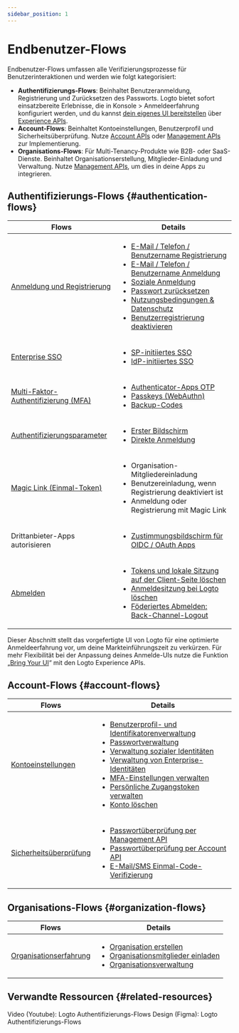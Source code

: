 ```yaml
---
sidebar_position: 1
---
```


# Endbenutzer-Flows

Endbenutzer-Flows umfassen alle Verifizierungsprozesse für Benutzerinteraktionen und werden wie folgt kategorisiert:

- **Authentifizierungs-Flows**: Beinhaltet Benutzeranmeldung, Registrierung und Zurücksetzen des Passworts. Logto bietet sofort einsatzbereite Erlebnisse, die in <CloudLink to="/sign-in-experience">Konsole > Anmeldeerfahrung</CloudLink> konfiguriert werden, und du kannst [dein eigenes UI bereitstellen](/customization/bring-your-ui) über [Experience APIs](https://openapi.logto.io/group/endpoint-experience).
- **Account-Flows**: Beinhaltet Kontoeinstellungen, Benutzerprofil und Sicherheitsüberprüfung. Nutze [Account APIs](https://openapi.logto.io/group/endpoint-account-center) oder [Management APIs](https://openapi.logto.io/operation/operation-getuser) zur Implementierung.
- **Organisations-Flows**: Für Multi-Tenancy-Produkte wie B2B- oder SaaS-Dienste. Beinhaltet Organisationserstellung, Mitglieder-Einladung und Verwaltung. Nutze [Management APIs](https://openapi.logto.io/operation/operation-listorganizations), um dies in deine Apps zu integrieren.

## Authentifizierungs-Flows \{#authentication-flows}

| Flows                                                                    | Details                                                                                                                                                                                                                                                                                                                                                                                                                                                                                                                                                                                            |
| ------------------------------------------------------------------------ | -------------------------------------------------------------------------------------------------------------------------------------------------------------------------------------------------------------------------------------------------------------------------------------------------------------------------------------------------------------------------------------------------------------------------------------------------------------------------------------------------------------------------------------------------------------------------------------------------- |
| [Anmeldung und Registrierung](/end-user-flows/sign-up-and-sign-in)       | <ul><li>[E-Mail / Telefon / Benutzername Registrierung](/end-user-flows/sign-up-and-sign-in/sign-up)</li><li>[E-Mail / Telefon / Benutzername Anmeldung](/end-user-flows/sign-up-and-sign-in/sign-in)</li><li>[Soziale Anmeldung](/end-user-flows/sign-up-and-sign-in/social-sign-in)</li><li>[Passwort zurücksetzen](/end-user-flows/sign-up-and-sign-in/reset-password)</li><li>[Nutzungsbedingungen & Datenschutz](/end-user-flows/sign-up-and-sign-in/terms-and-privacy)</li><li>[Benutzerregistrierung deaktivieren](/end-user-flows/sign-up-and-sign-in/disable-user-registration)</li></ul> |
| [Enterprise SSO](/end-user-flows/enterprise-sso)                         | <ul><li>[SP-initiiertes SSO](/end-user-flows/enterprise-sso/sp-initiated-sso)</li><li>[IdP-initiiertes SSO](/end-user-flows/enterprise-sso/idp-initiated-sso)</li></ul>                                                                                                                                                                                                                                                                                                                                                                                                                            |
| [Multi-Faktor-Authentifizierung (MFA)](/end-user-flows/mfa)              | <ul><li>[Authenticator-Apps OTP](/end-user-flows/mfa/authenticator-app-otp)</li><li>[Passkeys (WebAuthn)](/end-user-flows/mfa/webauthn)</li><li>[Backup-Codes](/end-user-flows/mfa/backup-codes)</li></ul>                                                                                                                                                                                                                                                                                                                                                                                         |
| [Authentifizierungsparameter](/end-user-flows/authentication-parameters) | <ul><li>[Erster Bildschirm](/end-user-flows/authentication-parameters/first-screen)</li><li>[Direkte Anmeldung](/end-user-flows/authentication-parameters/direct-sign-in)</li></ul>                                                                                                                                                                                                                                                                                                                                                                                                                |
| [Magic Link (Einmal-Token)](/end-user-flows/one-time-token)              | <ul><li>Organisation-Mitgliedereinladung</li><li>Benutzereinladung, wenn Registrierung deaktiviert ist</li><li>Anmeldung oder Registrierung mit Magic Link</li></ul>                                                                                                                                                                                                                                                                                                                                                                                                                               |
| Drittanbieter-Apps autorisieren                                          | <ul><li>[Zustimmungsbildschirm für OIDC / OAuth Apps](/end-user-flows/consent-screen)</li></ul>                                                                                                                                                                                                                                                                                                                                                                                                                                                                                                    |
| [Abmelden](/end-user-flows/sign-out)                                     | <ul><li>[Tokens und lokale Sitzung auf der Client-Seite löschen](/end-user-flows/sign-out/#clear-tokens-and-local-session-at-the-client-side)</li><li>[Anmeldesitzung bei Logto löschen](/end-user-flows/sign-out/#clear-sign-in-session-at-logto)</li><li>[Föderiertes Abmelden: Back-Channel-Logout](/end-user-flows/sign-out/#federated-sign-out-back-channel-logout)</li></ul>                                                                                                                                                                                                                 |

Dieser Abschnitt stellt das vorgefertigte UI von Logto für eine optimierte Anmeldeerfahrung vor, um deine Markteinführungszeit zu verkürzen. Für mehr Flexibilität bei der Anpassung deines Anmelde-UIs nutze die Funktion „[Bring Your UI](/customization/bring-your-ui)“ mit den Logto Experience APIs.

## Account-Flows \{#account-flows}

| Flows                                                           | Details                                                                                                                                                                                                                                                                                                                                                                                                                                                                                                                                                                                                                                                                                                                                                                                                                                                              |
| --------------------------------------------------------------- | -------------------------------------------------------------------------------------------------------------------------------------------------------------------------------------------------------------------------------------------------------------------------------------------------------------------------------------------------------------------------------------------------------------------------------------------------------------------------------------------------------------------------------------------------------------------------------------------------------------------------------------------------------------------------------------------------------------------------------------------------------------------------------------------------------------------------------------------------------------------- |
| [Kontoeinstellungen](/end-user-flows/account-settings)          | <ul><li>[Benutzerprofil- und Identifikatorenverwaltung](/end-user-flows/account-settings/by-management-api#user-profile-and-identifiers-management-apis)</li><li>[Passwortverwaltung](/end-user-flows/account-settings/by-management-api#user-password-management)</li><li>[Verwaltung sozialer Identitäten](/end-user-flows/account-settings/by-management-api#user-social-identities-management)</li><li>[Verwaltung von Enterprise-Identitäten](/end-user-flows/account-settings/by-management-api#user-enterprise-identities-management)</li><li>[MFA-Einstellungen verwalten](/end-user-flows/account-settings/by-management-api#user-mfa-settings-management)</li><li>[Persönliche Zugangstoken verwalten](/user-management/personal-access-token)</li><li>[Konto löschen](/end-user-flows/account-settings/by-management-api#user-account-deletion)</li></ul> |
| [Sicherheitsüberprüfung](/end-user-flows/security-verification) | <ul><li>[Passwortüberprüfung per Management API](/end-user-flows/security-verification/by-management-api#password-verification)</li><li>[Passwortüberprüfung per Account API](/end-user-flows/security-verification/by-account-api#password-verification)</li><li>[E-Mail/SMS Einmal-Code-Verifizierung](/end-user-flows/security-verification/by-account-api#emailsms-one-time-code-verification)</li></ul>                                                                                                                                                                                                                                                                                                                                                                                                                                                         |

## Organisations-Flows \{#organization-flows}

| Flows                                                             | Details                                                                                                                                                                                                                                                                                                                    |
| ----------------------------------------------------------------- | -------------------------------------------------------------------------------------------------------------------------------------------------------------------------------------------------------------------------------------------------------------------------------------------------------------------------- |
| [Organisationserfahrung](/end-user-flows/organization-experience) | <ul><li>[Organisation erstellen](/end-user-flows/organization-experience/create-organization)</li><li>[Organisationsmitglieder einladen](/end-user-flows/organization-experience/invite-organization-members)</li><li>[Organisationsverwaltung](/end-user-flows/organization-experience/organization-management)</li></ul> |

## Verwandte Ressourcen \{#related-resources}

<Url href="https://www.youtube.com/playlist?list=PLy2Il6wrD_fwhMhj-7lS5s94PVE2DAJYg">
  Video (Youtube): Logto Authentifizierungs-Flows
</Url>
<Url href="https://www.figma.com/community/file/1260495684847942413/logto-sign-in-experience">
  Design (Figma): Logto Authentifizierungs-Flows
</Url>
